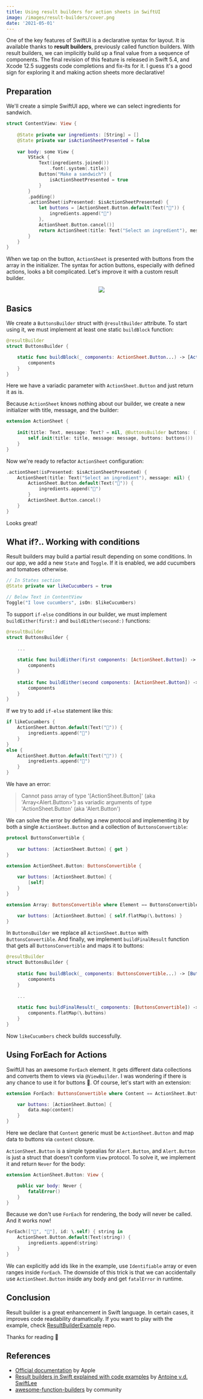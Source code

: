 ```yaml
---
title: Using result builders for action sheets in SwiftUI
image: /images/result-builders/cover.png
date: '2021-05-01'
---
```


One of the key features of SwiftUI is a declarative syntax for layout. It is available thanks to **result builders**, previously called function builders. With result builders, we can implicitly build up a final value from a sequence of components. The final revision of this feature is released in Swift 5.4, and Xcode 12.5 suggests code completions and fix-its for it. I guess it's a good sign for exploring it and making action sheets more declarative!

## Preparation

We'll create a simple SwiftUI app, where we can select ingredients for sandwich.

```swift
struct ContentView: View {
    
    @State private var ingredients: [String] = []
    @State private var isActionSheetPresented = false
    
    var body: some View {
        VStack {
            Text(ingredients.joined())
                .font(.system(.title))
            Button("Make a sandwich") {
                isActionSheetPresented = true
            }
        }
        .padding()
        .actionSheet(isPresented: $isActionSheetPresented) {
            let buttons = [ActionSheet.Button.default(Text("🍞")) {
                ingredients.append("🍞")
            },
            ActionSheet.Button.cancel()]
            return ActionSheet(title: Text("Select an ingredient"), message: nil, buttons: buttons)
        }
    }
}
```

When we tap on the button, `ActionSheet` is presented with buttons from the array in the initializer. The syntax for action buttons, especially with defined actions, looks a bit complicated. Let's improve it with a custom result builder.

<p align="center"/>
  <img src="/images/result-builders/initial-preview.png"/>
</p>

## Basics

We create a `ButtonsBuilder` struct with `@resultBuilder` attribute. To start using it, we must implement at least one static `buildBlock` function:

```swift
@resultBuilder
struct ButtonsBuilder {

    static func buildBlock(_ components: ActionSheet.Button...) -> [ActionSheet.Button] {
        components
    }
}
```

Here we have a variadic parameter with `ActionSheet.Button` and just return it as is.

Because `ActionSheet` knows nothing about our builder, we create a new initializer with title, message, and the builder:

```swift
extension ActionSheet {
    
    init(title: Text, message: Text? = nil, @ButtonsBuilder buttons: () -> [ActionSheet.Button]) {
        self.init(title: title, message: message, buttons: buttons())
    }
}
```

Now we're ready to refactor `ActionSheet` configuration:

```swift
.actionSheet(isPresented: $isActionSheetPresented) {
    ActionSheet(title: Text("Select an ingredient"), message: nil) {
        ActionSheet.Button.default(Text("🍞")) {
            ingredients.append("🍞")
        }
        ActionSheet.Button.cancel()
    }
}
```
Looks great!

## What if?.. Working with conditions

Result builders may build a partial result depending on some conditions. In our app, we add a new `State` and `Toggle`. If it is enabled, we add cucumbers and tomatoes otherwise. 

```swift
// In States section
@State private var likeCucumbers = true

// Below Text in ContentView
Toggle("I love cucumbers", isOn: $likeCucumbers)
```

To support `if-else` conditions in our builder, we must implement `buildEither(first:)` and `buildEither(second:)` functions:

```swift
@resultBuilder
struct ButtonsBuilder {
    
    ...
    
    static func buildEither(first components: [ActionSheet.Button]) -> [ActionSheet.Button] {
        components
    }
    
    static func buildEither(second components: [ActionSheet.Button]) -> [ActionSheet.Button] {
        components
    }
}
```

If we try to add `if-else` statement like this:

```swift
if likeCucumbers {
	ActionSheet.Button.default(Text("🥒")) {
		ingredients.append("🥒")
	}
}
else {
	ActionSheet.Button.default(Text("🍅")) {
		ingredients.append("🍅")
	}
}
```

We have an error:

> Cannot pass array of type '[ActionSheet.Button]' (aka 'Array<Alert.Button>') as variadic arguments of type 'ActionSheet.Button' (aka 'Alert.Button')

We can solve the error by defining a new protocol and implementing it by both a single `ActionSheet.Button` and a collection of `ButtonsConvertible`:

```swift
protocol ButtonsConvertible {
    
    var buttons: [ActionSheet.Button] { get }
}

extension ActionSheet.Button: ButtonsConvertible {
    
    var buttons: [ActionSheet.Button] {
        [self]
    }
}

extension Array: ButtonsConvertible where Element == ButtonsConvertible {

    var buttons: [ActionSheet.Button] { self.flatMap(\.buttons) }
}
```

In `ButtonsBuilder` we replace all `ActionSheet.Button` with `ButtonsConvertible`. And finally, we implement `buildFinalResult` function that gets all `ButtonsConvertible` and maps it to buttons:

```swift
@resultBuilder
struct ButtonsBuilder {
    
    static func buildBlock(_ components: ButtonsConvertible...) -> [ButtonsConvertible] {
        components
    }
    
    ...
    
    static func buildFinalResult(_ components: [ButtonsConvertible]) -> [ActionSheet.Button] {
        components.flatMap(\.buttons)
    }
}
```

Now `likeCucumbers` check builds successfully.

## Using ForEach for Actions

SwiftUI has an awesome `ForEach` element. It gets different data collections and converts them to views via `@ViewBuilder`. I was wondering if there is any chance to use it for buttons 🤔. Of course, let's start with an extension:

```swift
extension ForEach: ButtonsConvertible where Content == ActionSheet.Button {

    var buttons: [ActionSheet.Button] {
        data.map(content)
    }
}
```

Here we declare that `Content` generic must be `ActionSheet.Button` and map data to buttons via `content` closure.

`ActionSheet.Button` is a simple typealias for `Alert.Button`, and `Alert.Button` is just a struct that doesn't conform `View` protocol. To solve it, we implement it and return `Never` for the body:

```swift
extension ActionSheet.Button: View {

    public var body: Never {
        fatalError()
    }
}
```

Because we don't use `ForEach` for rendering, the body will never be called. And it works now!

```swift
ForEach(["🧅", "🧄"], id: \.self) { string in
	ActionSheet.Button.default(Text(string)) {
		ingredients.append(string)
	}
}
```

We can explicitly add ids like in the example, use `Identifiable` array or even ranges inside `ForEach`. The downside of this trick is that we can accidentally use `ActionSheet.Button` inside any body and get `fatalError` in runtime.

## Conclusion

Result builder is a great enhancement in Swift language. In certain cases, it improves code readability dramatically. If you want to play with the example, check [ResultBuilderExample](https://github.com/artemnovichkov/ResultBuilderExample) repo.

Thanks for reading 🙏

## References

- [Official documentation](https://docs.swift.org/swift-book/ReferenceManual/Attributes.html#ID633) by Apple
- [Result builders in Swift explained with code examples](https://www.avanderlee.com/swift/result-builders/) by [Antoine v.d. SwiftLee](https://twitter.com/twannl)
- [awesome-function-builders](https://github.com/carson-katri/awesome-function-builders) by community